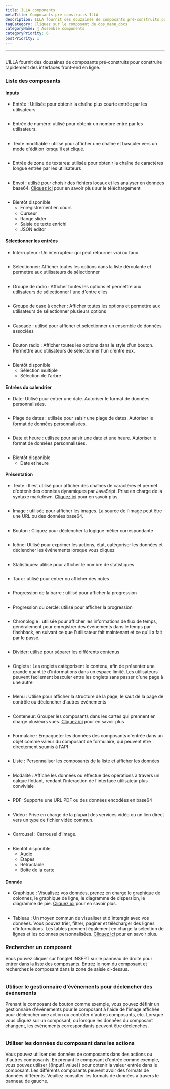 ```yaml
---
title: ILLA components
metaTitle: Composants pré-construits ILLA
description: ILLA fournit des douzaines de composants pré-construits pour construire rapidement des interfaces front-end web
tagCategory: Cliquez sur le composant de dos_menu_docs
categoryName: 🧬 Assemble components
categoryPriority: 6
postPriority: 1
---
```


* * *

## <Heading hidden>ILLA components</Heading>

L'ILLA fournit des douzaines de composants pré-construits pour construire rapidement des interfaces front-end en ligne.

### Liste des composants

#### Inputs

-   Entrée : Utilisée pour obtenir la chaîne plus courte entrée par les utilisateurs

<img
  src='https://cdn.illacloud.com/official-website/img/docs/assemble/illa_components.png'
  alt=""
/>

-   Entrée de numéro: utilisé pour obtenir un nombre entré par les utilisateurs.

<img
  src='https://cdn.illacloud.com/official-website/img/docs/assemble/illa_components(1).png'
  alt=""
/>

-   Texte modifiable : utilisé pour afficher une chaîne et basculer vers un mode d'édition lorsqu'il est cliqué.

<img
  src='https://cdn.illacloud.com/official-website/img/docs/assemble/illa_components(2).png'
  alt=""
/>

-   Entrée de zone de textarea: utilisée pour obtenir la chaîne de caractères longue entrée par les utilisateurs

<img
  src='https://cdn.illacloud.com/official-website/img/docs/assemble/illa_components(3).png'
  alt=""
/>

-   Envoi : utilisé pour choisir des fichiers locaux et les analyser en données base64. [Cliquez ici]([https://www.illacloud.com/fr-US/docs/upload](https://www.illacloud.com/fr-US/docs/upload)) pour en savoir plus sur le téléchargement

<img
  src='https://cdn.illacloud.com/official-website/img/docs/assemble/illa_components(4).png'
  alt=""
/>

-   Bientôt disponible
    -   Enregistrement en cours
    -   Curseur
    -   Range slider
    -   Saisie de texte enrichi
    -   JSON editor

#### Sélectionner les entrées

-   Interrupteur : Un interrupteur qui peut retourner vrai ou faux

<img
  src='https://cdn.illacloud.com/official-website/img/docs/assemble/illa_components(5).png'
  alt=""
/>

-   Sélectionner: Afficher toutes les options dans la liste déroulante et permettre aux utilisateurs de sélectionner

<img
  src='https://cdn.illacloud.com/official-website/img/docs/assemble/illa_components(6).png'
  alt=""
/>

-   Groupe de radio : Afficher toutes les options et permettre aux utilisateurs de sélectionner l'une d'entre elles

<img
  src='https://cdn.illacloud.com/official-website/img/docs/assemble/illa_components(7).png'
  alt=""
/>

-   Groupe de case à cocher : Afficher toutes les options et permettre aux utilisateurs de sélectionner plusieurs options

<img
  src='https://cdn.illacloud.com/official-website/img/docs/assemble/illa_components(8).png'
  alt=""
/>

-   Cascade : utilisé pour afficher et sélectionner un ensemble de données associées

<img
  src='https://cdn.illacloud.com/official-website/img/docs/assemble/illa_components(9).png'
  alt=""
/>

-   Bouton radio : Afficher toutes les options dans le style d'un bouton. Permettre aux utilisateurs de sélectionner l'un d'entre eux.

<img
  src='https://cdn.illacloud.com/official-website/img/docs/assemble/illa_components(10).png'
  alt=""
/>

-   Bientôt disponible
    -   Sélection multiple
    -   Sélection de l'arbre

#### Entrées du calendrier

-   Date: Utilisé pour entrer une date. Autoriser le format de données personnalisées.

<img
  src='https://cdn.illacloud.com/official-website/img/docs/assemble/illa_components(11).png'
  alt=""
/>

-   Plage de dates : utilisée pour saisir une plage de dates. Autoriser le format de données personnalisées.

<img
  src='https://cdn.illacloud.com/official-website/img/docs/assemble/illa_components(12).png'
  alt=""
/>

-   Date et heure : utilisée pour saisir une date et une heure. Autoriser le format de données personnalisées.

<img
  src='https://cdn.illacloud.com/official-website/img/docs/assemble/illa_components(13).png'
  alt=""
/>

-   Bientôt disponible
    -   Date et heure

#### Présentation

-   Texte : Il est utilisé pour afficher des chaînes de caractères et permet d'obtenir des données dynamiques par JavaSript. Prise en charge de la syntaxe markdown. [Cliquez ici]([https://www.illacloud.com/fr-US/docs/text](https://www.illacloud.com/fr-US/docs/text)) pour en savoir plus.

<img
  src='https://cdn.illacloud.com/official-website/img/docs/assemble/illa_components(14).png'
  alt=""
/>

-   Image : utilisée pour afficher les images. La source de l'image peut être une URL ou des données base64.

<img
  src='https://cdn.illacloud.com/official-website/img/docs/assemble/illa_components(15).png'
  alt=""
/>

-   Bouton : Cliquez pour déclencher la logique métier correspondante

<img
  src='https://cdn.illacloud.com/official-website/img/docs/assemble/illa_components(16).png'
  alt=""
/>

-   Icône: Utilisé pour exprimer les actions, état, catégoriser les données et déclencher les événements lorsque vous cliquez

<img
  src='https://cdn.illacloud.com/official-website/img/docs/assemble/illa_components(17).png'
  alt=""
/>

-   Statistiques: utilisé pour afficher le nombre de statistiques

<img
  src='https://cdn.illacloud.com/official-website/img/docs/assemble/illa_components(18).png'
  alt=""
/>

-   Taux : utilisé pour entrer ou afficher des notes

<img
  src='https://cdn.illacloud.com/official-website/img/docs/assemble/illa_components(19).png'
  alt=""
/>

-   Progression de la barre : utilisé pour afficher la progression

<img
  src='https://cdn.illacloud.com/official-website/img/docs/assemble/illa_components(20).png'
  alt=""
/>

-   Progression du cercle: utilisé pour afficher la progression

<img
  src='https://cdn.illacloud.com/official-website/img/docs/assemble/illa_components(21).png'
  alt=""
/>

-   Chronologie : utilisée pour afficher les informations de flux de temps, généralement pour enregistrer des événements dans le temps par flashback, en suivant ce que l'utilisateur fait maintenant et ce qu'il a fait par le passé.

<img
  src='https://cdn.illacloud.com/official-website/img/docs/assemble/illa_components(22).png'
  alt=""
/>

-   Divider: utilisé pour séparer les différents contenus

<img
  src='https://cdn.illacloud.com/official-website/img/docs/assemble/illa_components(23).png'
  alt=""
/>

-   Onglets : Les onglets catégorisent le contenu, afin de présenter une grande quantité d'informations dans un espace limité. Les utilisateurs peuvent facilement basculer entre les onglets sans passer d'une page à une autre

<img
  src='https://cdn.illacloud.com/official-website/img/docs/assemble/illa_components(24).png'
  alt=""
/>

-   Menu : Utilisé pour afficher la structure de la page, le saut de la page de contrôle ou déclencher d'autres événements

<img
  src='https://cdn.illacloud.com/official-website/img/docs/assemble/illa_components(25).png'
  alt=""
/>

-   Conteneur: Grouper les composants dans les cartes qui prennent en charge plusieurs vues. [Cliquez ici]([https://www.illacloud.com/fr-US/docs/container](https://www.illacloud.com/fr-US/docs/container)) pour en savoir plus

<img
  src='https://cdn.illacloud.com/official-website/img/docs/assemble/illa_components(26).png'
  alt=""
/>

-   Formulaire : Empaqueter les données des composants d'entrée dans un objet comme valeur du composant de formulaire, qui peuvent être directement soumis à l'API

<img
  src='https://cdn.illacloud.com/official-website/img/docs/assemble/illa_components(27).png'
  alt=""
/>

-   Liste : Personnaliser les composants de la liste et afficher les données

<img
  src='https://cdn.illacloud.com/official-website/img/docs/assemble/illa_components(28).png'
  alt=""
/>

-   Modalité : Affiche les données ou effectue des opérations à travers un calque flottant, rendant l'interaction de l'interface utilisateur plus conviviale

<img
  src='https://cdn.illacloud.com/official-website/img/docs/assemble/illa_components(29).png'
  alt=""
/>

-   PDF: Supporte une URL PDF ou des données encodées en base64

<img
  src='https://cdn.illacloud.com/official-website/img/docs/assemble/illa_components(30).png'
  alt=""
/>

-   Vidéo : Prise en charge de la plupart des services vidéo ou un lien direct vers un type de fichier vidéo commun.

<img
  src='https://cdn.illacloud.com/official-website/img/docs/assemble/illa_components(31).png'
  alt=""
/>

-   Carrousel : Carrousel d'image.

<img
  src='https://cdn.illacloud.com/official-website/img/docs/assemble/illa_components(32).png'
  alt=""
/>

-   Bientôt disponible
    -   Audio
    -   Étapes
    -   Rétractable
    -   Boîte de la carte

#### Donnée

-   Graphique : Visualisez vos données, prenez en charge le graphique de colonnes, le graphique de ligne, le diagramme de dispersion, le diagramme de pie. [Cliquez ici]([https://www.illacloud.com/fr-US/docs/chart](https://www.illacloud.com/fr-US/docs/chart)) pour en savoir plus.

<img
  src='https://cdn.illacloud.com/official-website/img/docs/assemble/illa_components(33).png'
  alt=""
/>

-   Tableau : Un moyen commun de visualiser et d'interagir avec vos données. Vous pouvez trier, filtrer, paginer et télécharger des lignes d'informations. Les tables prennent également en charge la sélection de lignes et les colonnes personnalisées. [Cliquez ici]([https://www.illacloud.com/fr-US/docs/table](https://www.illacloud.com/fr-US/docs/table)) pour en savoir plus.

### Rechercher un composant

Vous pouvez cliquer sur l'onglet INSERT sur le panneau de droite pour entrer dans la liste des composants. Entrez le nom du composant et recherchez le composant dans la zone de saisie ci-dessus.

<img
  src='https://cdn.illacloud.com/official-website/img/docs/assemble/illa_components(34).png'
  alt=""
/>

### Utiliser le gestionnaire d'événements pour déclencher des événements

Prenant le composant de bouton comme exemple, vous pouvez définir un gestionnaire d'événements pour le composant à l'aide de l'image affichée pour déclencher une action ou contrôler d'autres composants, etc. Lorsque vous cliquez sur un composant, ou lorsque les données du composant changent, les événements correspondants peuvent être déclenchés.

<img
  src='https://cdn.illacloud.com/official-website/img/docs/assemble/illa_components(35).png'
  alt=""
/>

### Utiliser les données du composant dans les actions

Vous pouvez utiliser des données de composants dans des actions ou d'autres composants. En prenant le composant d'entrée comme exemple, vous pouvez utiliser {{input1.value}} pour obtenir la valeur entrée dans le composant. Les différents composants peuvent avoir des formats de données différents. Veuillez consulter les formats de données à travers le panneau de gauche.

<img
  src='https://cdn.illacloud.com/official-website/img/docs/assemble/illa_components(36).png'
  alt=""
/>
